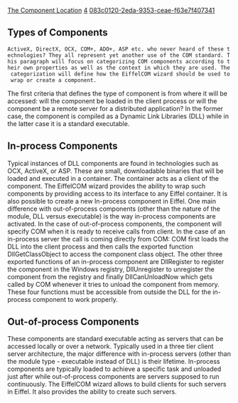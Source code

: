 [[Property:title|The Component Location]]
[[Property:weight|4]]
[[Property:uuid|083c0120-2eda-9353-ceae-f63e7f407341]]
<div> 
==Types of Components==
 ActiveX, DirectX, OCX, COM+, ADO+, ASP etc. who never heard of these technologies? They all represent yet another use of the COM standard. This paragraph will focus on categorizing COM components according to their own properties as well as the context in which they are used. The categorization will define how the EiffelCOM wizard should be used to wrap or create a component. </div>The first criteria that defines the type of component is from where it will be accessed: will the component be loaded in the client process or will the component be a remote server for a distributed application? In the former case, the component is compiled as a Dynamic Link Libraries (DLL) while in the latter case it is a standard executable. <div> 
==In-process Components==
Typical instances of DLL components are found in technologies such as OCX, ActiveX, or ASP. These are small, downloadable binaries that will be loaded and executed in a container. The container acts as a client of the component. The EiffelCOM wizard provides the ability to wrap such components by providing access to its interface to any Eiffel container. It is also possible to create a new In-process component in Eiffel. 
One main difference with out-of-process components (other than the nature of the module, DLL versus executable) is the way in-process components are activated. In the case of out-of-process components, the component will specify COM when it is ready to receive calls from client. In the case of an in-process server the call is coming directly from COM: COM first loads the DLL into the client process and then calls the exported function DllGetClassObject to access the component class object. The other three exported functions of an in-process component are DllRegister to register the component in the Windows registry, DllUnregister to unregister the component from the registry and finally DllCanUnloadNow which gets called by COM whenever it tries to unload the component from memory. These four functions must be accessible from outside the DLL for the in-process component to work properly. 
</div><div> 
==Out-of-process Components==
These components are standard executable acting as servers that can be accessed locally or over a network. Typically used in a three tier client server architecture, the major difference with in-process servers (other than the module type - executable instead of DLL) is their lifetime. In-process components are typically loaded to achieve a specific task and unloaded just after while out-of-process components are servers supposed to run continuously. The EiffelCOM wizard allows to build clients for such servers in Eiffel. It also provides the ability to create such servers. </div>
{{seealso| '''See Also''' <br/>
[[EiffelCOM Wizard|EiffelCOM wizard]]  <br/>
[[EiffelCOM Library| EiffelCOM library]]  <br/>
[[EiffelCOM: Introduction| Introduction]]  <br/>
[[Generalities|Generalities]]  <br/>
[[COM Interfaces| COM Interfaces]]  <br/>
[[Coclass| Coclasses]]  <br/>
[[Access Type| Access Type]]  <br/>
[[Deeper into COM| Deeper into COM]]  }}




